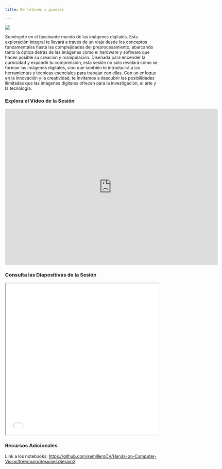 ```yaml
---
title: De fotones a pixeles

---
```

<style>* {overflow: visible;}     h2{
        border-bottom: 1px solid #dee2e6 !important;
    }
    </style>

::: {layout="[35,65]"}

![](../images/sesiones/sesion2.webp)

Sumérgete en el fascinante mundo de las imágenes digitales. Esta exploración integral te llevará a través de un viaje desde los conceptos fundamentales hasta las complejidades del preprocesamiento, abarcando tanto la óptica detrás de las imágenes como el hardware y software que hacen posible su creación y manipulación. Diseñada para encender la curiosidad y expandir tu comprensión, esta sesión no solo revelará cómo se forman las imágenes digitales, sino que también te introducirá a las herramientas y técnicas esenciales para trabajar con ellas. Con un enfoque en la innovación y la creatividad, te invitamos a descubrir las posibilidades ilimitadas que las imágenes digitales ofrecen para la investigación, el arte y la tecnología. 
:::

### Explora el Video de la Sesión

<iframe width="700" height="515" src="https://www.youtube.com/embed/gv-IROsoaT4?si=PAiqJHErNMfYGQ38" title="YouTube video player" frameborder="0" allow="accelerometer; autoplay; clipboard-write; encrypted-media; gyroscope; picture-in-picture; web-share" allowfullscreen></iframe>

### Consulta las Diapositivas de la Sesión

<iframe src="/slides/SemilleroCV_Session2_De_Fotones_a_Pixeles.pdf" width="100%" height="500px"></iframe>

### Recursos Adicionales

Link a los notebooks: <a href="https://github.com/semilleroCV/Hands-on-Computer-Vision/tree/main/Sesiones/Sesion2" target="_blank">https://github.com/semilleroCV/Hands-on-Computer-Vision/tree/main/Sesiones/Sesion2

